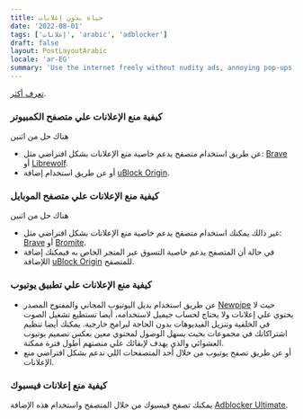 ```yaml
---
title: حياة بدون إعلانات
date: '2022-08-01'
tags: ['إعلانات', 'arabic', 'adblocker']
draft: false
layout: PostLayoutArabic
locale: 'ar-EG'
summary: 'Use the internet freely without nudity ads, annoying pop-ups, and tracking.'
---
```



[تعرف أكثر](https://www.youtube.com/watch?v=9dLTFp-1w_A).

### كيفية منع الإعلانات علي متصفح الكمبيوتر
هناك حل من اثنين
  - عن طريق استخدام متصفح يدعم خاصية منع الإعلانات بشكل افتراضي مثل: [Brave](https://brave.com/) أو [Librewolf](https://librewolf.net/).
  - أو عن طريق استخدام إضافة [uBlock Origin](https://ublockorigin.com).

### كيفية منع الإعلانات علي متصفح الموبايل
هناك حل من اثنين
  - غير ذالك يمكنك استخدام متصفح يدعم خاصية منع الإعلانات بشكل افتراضي مثل: [Brave](https://brave.com/) أو [Bromite](https://www.bromite.org/).
  - في حالة أن المتصفح يدعم خاصية التسوق عبر المتجر الخاص به فيمكنك إضافة اللإضافة [uBlock Origin](https://ublockorigin.com/) للمتصفح.


### كيفية منع الإعلانات علي تطبيق يوتيوب
  - عن طريق استخدام بديل اليوتيوب المجاني والمفتوح المصدر [Newpipe](https://newpipe.net/) حيث لا يحتوي علي إعلانات ولا يحتاج لحساب جيميل لاستخدامه، أيضا تستطيع تشغيل الصوت في الخلفية وتنزيل الفيديوهات بدون الحاجة لبرامج خارجية. يمكنك أيضا تنظيم اشتراكاتك في مجموعات بحيث يسهل الوصول لمحتوي معين بعكس تصميم يوتيوب العشوائي والذي يهدف لإبقائك علي منصتهم أطول فترة ممكنة.
  - أو عن طريق تصفح يوتيوب من خلال أحد المتصفحات اللي تدعم بشكل افتراضي منع الإعلانات.
### كيفية منع إعلانات فيسبوك
يمكنك تصفح فيسبوك من خلال المتصفح واستخدام هذه الإضافة [Adblocker Ultimate](https://chrome.google.com/webstore/detail/adblocker-ultimate/ohahllgiabjaoigichmmfljhkcfikeof).
